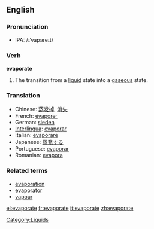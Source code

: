 ==English==
===Pronunciation===
*IPA: /ɪˈvapəreɪt/
===Verb===
'''evaporate'''

#The transition from a [[liquid]] state into a [[gas]]eous state.

===Translation===
*Chinese: [[蒸发掉]], [[消失]]
*French: [[évaporer]]
*German: [[sieden]]
*[[Interlingua]]: [[evaporar]]
*Italian: [[evaporare]]
*Japanese: [[蒸発する]]
*Portuguese: [[evaporar]]
*Romanian: [[evapora]]

===Related terms===
*[[evaporation]]
*[[evaporator]]
*[[vapour]]

[[Category:Liquids]]

[[el:evaporate]]
[[fr:evaporate]]
[[it:evaporate]]
[[zh:evaporate]]